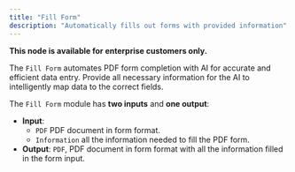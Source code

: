 ```yaml
---
title: "Fill Form"
description: "Automatically fills out forms with provided information"
---
```


**This node is available for enterprise customers only.**

The `Fill Form` automates PDF form completion with AI for accurate and efficient data entry. Provide all necessary information for the AI to intelligently map data to the correct fields.

The `Fill Form` module has **two inputs** and **one output**:

- **Input**:
  - `PDF` PDF document in form format.
  - `Information` all the information needed to fill the PDF form.
- **Output**: `PDF`, PDF document in form format with all the information filled in the form input.